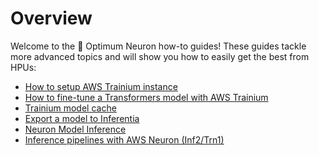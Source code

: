 <!---
Copyright 2023 The HuggingFace Team. All rights reserved.

Licensed under the Apache License, Version 2.0 (the "License");
you may not use this file except in compliance with the License.
You may obtain a copy of the License at

    http://www.apache.org/licenses/LICENSE-2.0

Unless required by applicable law or agreed to in writing, software
distributed under the License is distributed on an "AS IS" BASIS,
WITHOUT WARRANTIES OR CONDITIONS OF ANY KIND, either express or implied.
See the License for the specific language governing permissions and
limitations under the License.
-->

# Overview

Welcome to the 🤗 Optimum Neuron how-to guides!
These guides tackle more advanced topics and will show you how to easily get the best from HPUs:

- [How to setup AWS Trainium instance](./setup_aws_instance)
- [How to fine-tune a Transformers model with AWS Trainium](./fine_tune)
- [Trainium model cache](./cache_system)
- [Export a model to Inferentia](./export_model)
- [Neuron Model Inference](./models)
- [Inference pipelines with AWS Neuron (Inf2/Trn1)](./pipelines)
